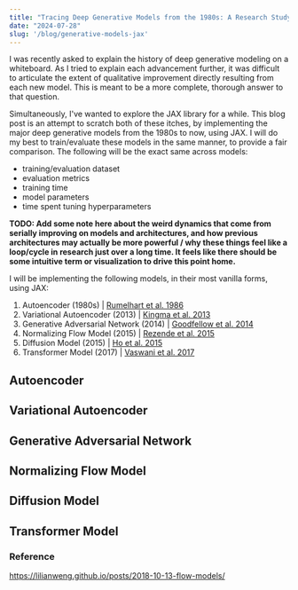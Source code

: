 ```yaml
---
title: "Tracing Deep Generative Models from the 1980s: A Research Study [JAX]"
date: "2024-07-28"
slug: '/blog/generative-models-jax'
---
```


I was recently asked to explain the history of deep generative modeling on a whiteboard. As I tried to explain each advancement further, it was difficult to articulate the extent of qualitative improvement directly resulting from each new model. This is meant to be a more complete, thorough answer to that question.

Simultaneously, I've wanted to explore the JAX library for a while. This blog post is an attempt to scratch both of these itches, by implementing the major deep generative models from the 1980s to now, using JAX. I will do my best to train/evaluate these models in the same manner, to provide a fair comparison. The following will be the exact same across models:
 - training/evaluation dataset
 - evaluation metrics
 - training time
 - model parameters
 - time spent tuning hyperparameters

**TODO: Add some note here about the weird dynamics that come from serially improving on models and architectures, and how previous architectures may actually be more powerful / why these things feel like a loop/cycle in research just over a long time. It feels like there should be some intuitive term or visualization to drive this point home.** 

 I will be implementing the following models, in their most vanilla forms, using JAX:

1. Autoencoder (1980s) | [Rumelhart et al. 1986](https://stanford.edu/~jlmcc/papers/PDP/Volume%201/Chap8_PDP86.pdf)
2. Variational Autoencoder (2013) | [Kingma et al. 2013](https://arxiv.org/abs/1312.6114)
3. Generative Adversarial Network (2014) | [Goodfellow et al. 2014](https://arxiv.org/abs/1406.2661)
4. Normalizing Flow Model (2015) | [Rezende et al. 2015](https://arxiv.org/abs/1505.05770)
5. Diffusion Model (2015) | [Ho et al. 2015](https://arxiv.org/abs/2006.11239)
6. Transformer Model (2017) | [Vaswani et al. 2017](https://arxiv.org/abs/1706.03762)

## Autoencoder
## Variational Autoencoder
## Generative Adversarial Network
## Normalizing Flow Model
## Diffusion Model
## Transformer Model

### Reference
https://lilianweng.github.io/posts/2018-10-13-flow-models/
